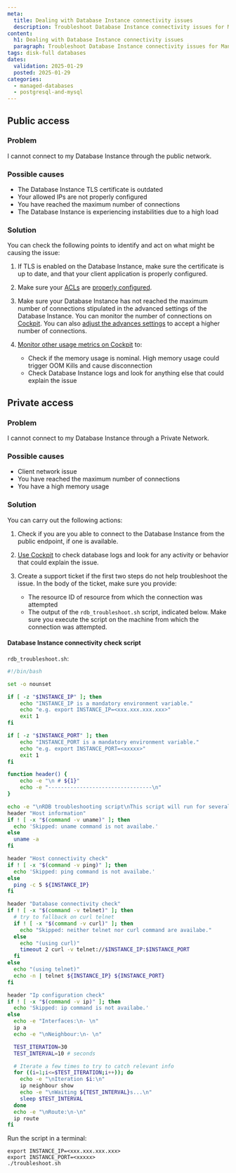 ```yaml
---
meta:
  title: Dealing with Database Instance connectivity issues
  description: Troubleshoot Database Instance connectivity issues for Managed Databases for MySQL and PostgreSQL.
content:
  h1: Dealing with Database Instance connectivity issues
  paragraph: Troubleshoot Database Instance connectivity issues for Managed Databases for MySQL and PostgreSQL.
tags: disk-full databases
dates:
  validation: 2025-01-29
  posted: 2025-01-29
categories:
  - managed-databases
  - postgresql-and-mysql
---
```


## Public access

### Problem

I cannot connect to my Database Instance through the public network.

### Possible causes

- The Database Instance TLS certificate is outdated
- Your allowed IPs are not properly configured
- You have reached the maximum number of connections
- The Database Instance is experiencing instabilities due to a high load

### Solution

You can check the following points to identify and act on what might be causing the issue:

1. If TLS is enabled on the Database Instance, make sure the certificate is up to date, and that your client application is properly configured.
2. Make sure your [ACLs](/managed-databases-for-postgresql-and-mysql/concepts/#allowed-ips) are [properly configured](/managed-databases-for-postgresql-and-mysql/how-to/manage-allowed-ip-addresses).
3. Make sure your Database Instance has not reached the maximum number of connections stipulated in the advanced settings of the Database Instance. You can monitor the number of connections on [Cockpit](/managed-databases-for-postgresql-and-mysql/how-to/monitor-databases-cockpit). You can also [adjust the advances settings](/managed-databases-for-postgresql-and-mysql/how-to/configure-advanced-settings) to accept a higher number of connections.
4. [Monitor other usage metrics on Cockpit](/managed-databases-for-postgresql-and-mysql/how-to/monitor-databases-cockpit) to:

    - Check if the memory usage is nominal. High memory usage could trigger OOM Kills and cause disconnection
    - Check Database Instance logs and look for anything else that could explain the issue

## Private access

### Problem

I cannot connect to my Database Instance through a Private Network.

### Possible causes

- Client network issue
- You have reached the maximum number of connections
- You have a high memory usage

### Solution

You can carry out the following actions:

1. Check if you are you able to connect to the Database Instance from the public endpoint, if one is available.
2. [Use Cockpit](/managed-databases-for-postgresql-and-mysql/how-to/monitor-databases-cockpit) to check database logs and look for any activity or behavior that could explain the issue.
3. Create a support ticket if the first two steps do not help troubleshoot the issue. In the body of the ticket, make sure you provide:

    - The resource ID of resource from which the connection was attempted
    - The output of the `rdb_troubleshoot.sh` script, indicated below. Make sure you execute the script on the machine from which the connection was attempted.

#### Database Instance connectivity check script

`rdb_troubleshoot.sh`:

```sh
#!/bin/bash

set -o nounset

if [ -z "$INSTANCE_IP" ]; then
    echo "INSTANCE_IP is a mandatory environment variable."
    echo "e.g. export INSTANCE_IP=<xxx.xxx.xxx.xxx>"
    exit 1
fi

if [ -z "$INSTANCE_PORT" ]; then
    echo "INSTANCE_PORT is a mandatory environment variable."
    echo "e.g. export INSTANCE_PORT=<xxxxx>"
    exit 1
fi

function header() {
    echo -e "\n # ${1}"
    echo -e "---------------------------------\n"
}

echo -e "\nRDB troubleshooting script\nThis script will run for several minutes to get enough information."
header "Host information"
if ! [ -x "$(command -v uname)" ]; then
  echo 'Skipped: uname command is not availabe.'
else
  uname -a
fi

header "Host connectivity check"
if ! [ -x "$(command -v ping)" ]; then
  echo 'Skipped: ping command is not availabe.'
else
  ping -c 5 ${INSTANCE_IP}
fi

header "Database connectivity check"
if ! [ -x "$(command -v telnet)" ]; then
  # try to fallback on curl telnet
  if ! [ -x "$(command -v curl)" ]; then
    echo "Skipped: neither telnet nor curl command are availabe."
  else
    echo "(using curl)"
    timeout 2 curl -v telnet://$INSTANCE_IP:$INSTANCE_PORT
  fi
else
  echo "(using telnet)"
  echo -n | telnet ${INSTANCE_IP} ${INSTANCE_PORT}
fi

header "Ip configuration check"
if ! [ -x "$(command -v ip)" ]; then
  echo 'Skipped: ip command is not availabe.'
else
  echo -e "Interfaces:\n- \n"
  ip a
  echo -e "\nNeighbour:\n- \n"

  TEST_ITERATION=30
  TEST_INTERVAL=10 # seconds

  # Iterate a few times to try to catch relevant info
  for ((i=1;i<=$TEST_ITERATION;i++)); do
    echo -e "\nIteration $i:\n"
    ip neighbour show
    echo -e "\nWaiting ${TEST_INTERVAL}s...\n"
    sleep $TEST_INTERVAL
  done
  echo -e "\nRoute:\n-\n"
  ip route
fi
```
Run the script in a terminal:

```
export INSTANCE_IP=<xxx.xxx.xxx.xxx>
export INSTANCE_PORT=<xxxxx>
./troubleshoot.sh
```
